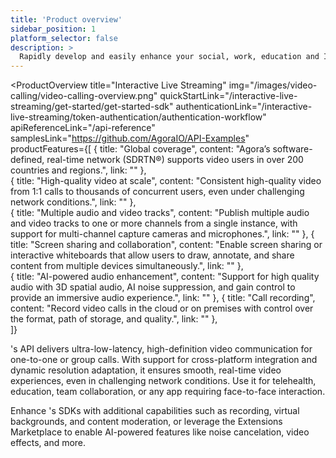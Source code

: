 ```yaml
---
title: 'Product overview'
sidebar_position: 1
platform_selector: false
description: >
  Rapidly develop and easily enhance your social, work, education and IoT apps with face-to-face interaction.
---
```



<ProductOverview
  title="Interactive Live Streaming"
  img="/images/video-calling/video-calling-overview.png"
  quickStartLink="/interactive-live-streaming/get-started/get-started-sdk"
  authenticationLink="/interactive-live-streaming/token-authentication/authentication-workflow"
  apiReferenceLink="/api-reference"
  samplesLink="https://github.com/AgoraIO/API-Examples"
  productFeatures={[
    {
      title: "Global coverage",
      content: "Agora’s software-defined, real-time network (SDRTN®) supports video users in over 200 countries and regions.",
      link: ""
    },  
    {
      title: "High-quality video at scale",
      content: "Consistent high-quality video from 1:1 calls to thousands of concurrent users, even under challenging network conditions.",
      link: ""
    },  
    {
      title: "Multiple audio and video tracks",
      content: "Publish multiple audio and video tracks to one or more channels from a single instance, with support for multi-channel capture cameras and microphones.",
      link: ""
    },
    {
      title: "Screen sharing and collaboration",
      content: "Enable screen sharing or interactive whiteboards that allow users to draw, annotate, and share content from multiple devices simultaneously.",
      link: ""
    },    
    {
      title: "AI-powered audio enhancement",
      content: "Support for high quality audio with 3D spatial audio, AI noise suppression, and gain control to provide an immersive audio experience.",
      link: ""
    },
    {
      title: "Call recording",
      content: "Record video calls in the cloud or on premises with control over the format, path of storage, and quality.",
      link: ""
    },    
  ]}

>

<Vg k="COMPANY" />'s <Vg k="VIDEO" /> API delivers ultra-low-latency, high-definition video communication for one-to-one or group calls. With support for cross-platform integration and dynamic resolution adaptation, it ensures smooth, real-time video experiences, even in challenging network conditions. Use it for telehealth, education, team collaboration, or any app requiring face-to-face interaction.

Enhance <Vg k="COMPANY" />'s <Vg k="VIDEO" /> SDKs with additional capabilities such as recording, virtual backgrounds, and content moderation, or leverage the Extensions Marketplace to enable AI-powered features like noise cancelation, video effects, and more.

</ProductOverview>